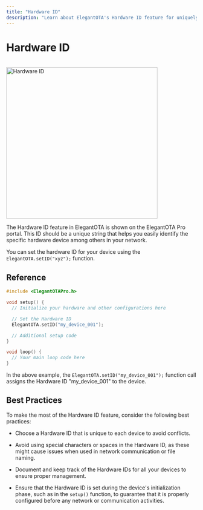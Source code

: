 ```yaml
---
title: "Hardware ID"
description: "Learn about ElegantOTA's Hardware ID feature for uniquely identifying devices in your network. This guide covers setting hardware IDs, best practices, and how to use this feature effectively in your IoT projects."
---
```



# Hardware ID

<ProCallout />

<br/>

<img src="/hardware-id.png" alt="Hardware ID" width="400px" />

The Hardware ID feature in ElegantOTA is shown on the ElegantOTA Pro portal. This ID should be a unique string that helps you easily identify the specific hardware device among others in your network.

You can set the hardware ID for your device using the `ElegantOTA.setID("xyz");` function.

## Reference

```cpp
#include <ElegantOTAPro.h>

void setup() {
  // Initialize your hardware and other configurations here

  // Set the Hardware ID
  ElegantOTA.setID("my_device_001");

  // Additional setup code
}

void loop() {
  // Your main loop code here
}
```

In the above example, the `ElegantOTA.setID("my_device_001");` function call assigns the Hardware ID "my_device_001" to the device.


## Best Practices

To make the most of the Hardware ID feature, consider the following best practices:

- Choose a Hardware ID that is unique to each device to avoid conflicts.

- Avoid using special characters or spaces in the Hardware ID, as these might cause issues when used in network communication or file naming.

- Document and keep track of the Hardware IDs for all your devices to ensure proper management.

- Ensure that the Hardware ID is set during the device's initialization phase, such as in the `setup()` function, to guarantee that it is properly configured before any network or communication activities.